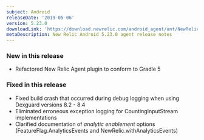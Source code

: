 ```yaml
---
subject: Android
releaseDate: '2019-05-06'
version: 5.23.0
downloadLink: 'https://download.newrelic.com/android_agent/ant/NewRelic_Android_Agent_5.23.0.zip'
metaDescription: New Relic Android 5.23.0 agent release notes
---
```


### New in this release

* Refactored New Relic Agent plugin to conform to Gradle 5

### Fixed in this release

* Fixed build crash that occurred during debug logging when using Dexguard versions 8.2 - 8.4
* Eliminated erroneous exception logging for CountingInputStream implementations
* Clarified documentation of _analytic enablement_ options (FeatureFlag.AnalyticsEvents and NewRelic.withAnalyticsEvents)
